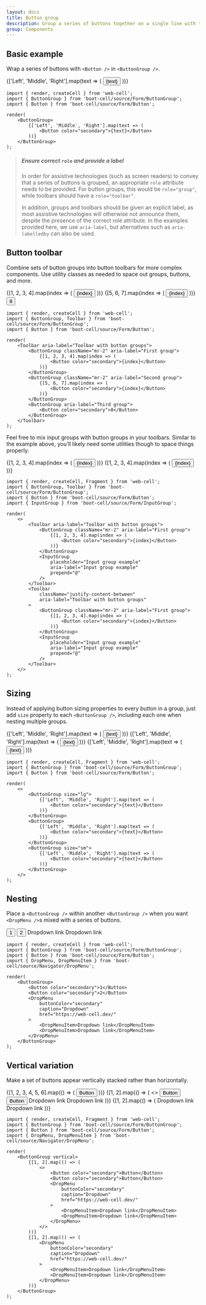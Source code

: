 ```yaml
---
layout: docs
title: Button group
description: Group a series of buttons together on a single line with the button group, and super-power them with JavaScript.
group: Components
---
```





## Basic example

Wrap a series of buttons with `<Button />` in `<ButtonGroup />`.

<Example>
    <ButtonGroup>
        {['Left', 'Middle', 'Right'].map(text => (
            <Button color="secondary">{text}</Button>
        ))}
    </ButtonGroup>
</Example>

```TSX
import { render, createCell } from 'web-cell';
import { ButtonGroup } from 'boot-cell/source/Form/ButtonGroup';
import { Button } from 'boot-cell/source/Form/Button';

render(
    <ButtonGroup>
        {['Left', 'Middle', 'Right'].map(text => (
            <Button color="secondary">{text}</Button>
        ))}
    </ButtonGroup>
);
```

> ##### Ensure correct `role` and provide a label
>
> In order for assistive technologies (such as screen readers) to convey that a series of buttons is grouped,
> an appropriate `role` attribute needs to be provided. For button groups, this would be `role="group"`,
> while toolbars should have a `role="toolbar"`.
>
> In addition, groups and toolbars should be given an explicit label, as most assistive technologies will otherwise not announce them,
> despite the presence of the correct role attribute. In the examples provided here, we use `aria-label`,
> but alternatives such as `aria-labelledby` can also be used.

## Button toolbar

Combine sets of button groups into button toolbars for more complex components.
Use utility classes as needed to space out groups, buttons, and more.

<Example>
    <Toolbar aria-label="Toolbar with button groups">
        <ButtonGroup className="mr-2" aria-label="First group">
            {[1, 2, 3, 4].map(index => (
                <Button color="secondary">{index}</Button>
            ))}
        </ButtonGroup>
        <ButtonGroup className="mr-2" aria-label="Second group">
            {[5, 6, 7].map(index => (
                <Button color="secondary">{index}</Button>
            ))}
        </ButtonGroup>
        <ButtonGroup aria-label="Third group">
            <Button color="secondary">8</Button>
        </ButtonGroup>
    </Toolbar>
</Example>

```TSX
import { render, createCell } from 'web-cell';
import { ButtonGroup, Toolbar } from 'boot-cell/source/Form/ButtonGroup';
import { Button } from 'boot-cell/source/Form/Button';

render(
    <Toolbar aria-label="Toolbar with button groups">
        <ButtonGroup className="mr-2" aria-label="First group">
            {[1, 2, 3, 4].map(index => (
                <Button color="secondary">{index}</Button>
            ))}
        </ButtonGroup>
        <ButtonGroup className="mr-2" aria-label="Second group">
            {[5, 6, 7].map(index => (
                <Button color="secondary">{index}</Button>
            ))}
        </ButtonGroup>
        <ButtonGroup aria-label="Third group">
            <Button color="secondary">8</Button>
        </ButtonGroup>
    </Toolbar>
);
```

Feel free to mix input groups with button groups in your toolbars. Similar to the example above,
you’ll likely need some utilities though to space things properly.

<Example>
    <Toolbar aria-label="Toolbar with button groups">
        <ButtonGroup className="mr-2" aria-label="First group">
            {[1, 2, 3, 4].map(index => (
                <Button color="secondary">{index}</Button>
            ))}
        </ButtonGroup>
        <InputGroup
            placeholder="Input group example"
            aria-label="Input group example"
            prepend="@"
        />
    </Toolbar>
    <Toolbar
        className="justify-content-between"
        aria-label="Toolbar with button groups"
    >
        <ButtonGroup className="mr-2" aria-label="First group">
            {[1, 2, 3, 4].map(index => (
                <Button color="secondary">{index}</Button>
            ))}
        </ButtonGroup>
        <InputGroup
            placeholder="Input group example"
            aria-label="Input group example"
            prepend="@"
        />
    </Toolbar>
</Example>

```TSX
import { render, createCell, Fragment } from 'web-cell';
import { ButtonGroup, Toolbar } from 'boot-cell/source/Form/ButtonGroup';
import { Button } from 'boot-cell/source/Form/Button';
import { InputGroup } from 'boot-cell/source/Form/InputGroup';

render(
    <>
        <Toolbar aria-label="Toolbar with button groups">
            <ButtonGroup className="mr-2" aria-label="First group">
                {[1, 2, 3, 4].map(index => (
                    <Button color="secondary">{index}</Button>
                ))}
            </ButtonGroup>
            <InputGroup
                placeholder="Input group example"
                aria-label="Input group example"
                prepend="@"
            />
        </Toolbar>
        <Toolbar
            className="justify-content-between"
            aria-label="Toolbar with button groups"
        >
            <ButtonGroup className="mr-2" aria-label="First group">
                {[1, 2, 3, 4].map(index => (
                    <Button color="secondary">{index}</Button>
                ))}
            </ButtonGroup>
            <InputGroup
                placeholder="Input group example"
                aria-label="Input group example"
                prepend="@"
            />
        </Toolbar>
    </>
);
```

## Sizing

Instead of applying button sizing properties to every button in a group,
just add `size` property to each `<ButtonGroup />`, including each one when nesting multiple groups.

<Example>
    <ButtonGroup size="lg">
        {['Left', 'Middle', 'Right'].map(text => (
            <Button color="secondary">{text}</Button>
        ))}
    </ButtonGroup>
    <ButtonGroup>
        {['Left', 'Middle', 'Right'].map(text => (
            <Button color="secondary">{text}</Button>
        ))}
    </ButtonGroup>
    <ButtonGroup size="sm">
        {['Left', 'Middle', 'Right'].map(text => (
            <Button color="secondary">{text}</Button>
        ))}
    </ButtonGroup>
</Example>

```TSX
import { render, createCell, Fragment } from 'web-cell';
import { ButtonGroup } from 'boot-cell/source/Form/ButtonGroup';
import { Button } from 'boot-cell/source/Form/Button';

render(
    <>
        <ButtonGroup size="lg">
            {['Left', 'Middle', 'Right'].map(text => (
                <Button color="secondary">{text}</Button>
            ))}
        </ButtonGroup>
        <ButtonGroup>
            {['Left', 'Middle', 'Right'].map(text => (
                <Button color="secondary">{text}</Button>
            ))}
        </ButtonGroup>
        <ButtonGroup size="sm">
            {['Left', 'Middle', 'Right'].map(text => (
                <Button color="secondary">{text}</Button>
            ))}
        </ButtonGroup>
    </>
);
```

## Nesting

Place a `<ButtonGroup />` within another `<ButtonGroup />`
when you want `<DropMenu />`s mixed with a series of buttons.

<Example>
    <ButtonGroup>
        <Button color="secondary">1</Button>
        <Button color="secondary">2</Button>
        <DropMenu
            buttonColor="secondary"
            caption="Dropdown"
            href="https://web-cell.dev/"
        >
            <DropMenuItem>Dropdown link</DropMenuItem>
            <DropMenuItem>Dropdown link</DropMenuItem>
        </DropMenu>
    </ButtonGroup>
</Example>

```TSX
import { render, createCell } from 'web-cell';
import { ButtonGroup } from 'boot-cell/source/Form/ButtonGroup';
import { Button } from 'boot-cell/source/Form/Button';
import { DropMenu, DropMenuItem } from 'boot-cell/source/Navigator/DropMenu';

render(
    <ButtonGroup>
        <Button color="secondary">1</Button>
        <Button color="secondary">2</Button>
        <DropMenu
            buttonColor="secondary"
            caption="Dropdown"
            href="https://web-cell.dev/"
        >
            <DropMenuItem>Dropdown link</DropMenuItem>
            <DropMenuItem>Dropdown link</DropMenuItem>
        </DropMenu>
    </ButtonGroup>
);
```

## Vertical variation

Make a set of buttons appear vertically stacked rather than horizontally.

<Example>
    <ButtonGroup vertical>
        {[1, 2, 3, 4, 5, 6].map(() => (
            <Button color="secondary">Button</Button>
        ))}
    </ButtonGroup>
</Example>

<Example>
    <ButtonGroup vertical>
        {[1, 2].map(() => (
            <>
                <Button color="secondary">Button</Button>
                <Button color="secondary">Button</Button>
                <DropMenu
                    buttonColor="secondary"
                    caption="Dropdown"
                    href="https://web-cell.dev/"
                >
                    <DropMenuItem>Dropdown link</DropMenuItem>
                    <DropMenuItem>Dropdown link</DropMenuItem>
                </DropMenu>
            </>
        ))}
        {[1, 2].map(() => (
            <DropMenu
                buttonColor="secondary"
                caption="Dropdown"
                href="https://web-cell.dev/"
            >
                <DropMenuItem>Dropdown link</DropMenuItem>
                <DropMenuItem>Dropdown link</DropMenuItem>
            </DropMenu>
        ))}
    </ButtonGroup>
</Example>

```TSX
import { render, createCell, Fragment } from 'web-cell';
import { ButtonGroup } from 'boot-cell/source/Form/ButtonGroup';
import { Button } from 'boot-cell/source/Form/Button';
import { DropMenu, DropMenuItem } from 'boot-cell/source/Navigator/DropMenu';

render(
    <ButtonGroup vertical>
        {[1, 2].map(() => (
            <>
                <Button color="secondary">Button</Button>
                <Button color="secondary">Button</Button>
                <DropMenu
                    buttonColor="secondary"
                    caption="Dropdown"
                    href="https://web-cell.dev/"
                >
                    <DropMenuItem>Dropdown link</DropMenuItem>
                    <DropMenuItem>Dropdown link</DropMenuItem>
                </DropMenu>
            </>
        ))}
        {[1, 2].map(() => (
            <DropMenu
                buttonColor="secondary"
                caption="Dropdown"
                href="https://web-cell.dev/"
            >
                <DropMenuItem>Dropdown link</DropMenuItem>
                <DropMenuItem>Dropdown link</DropMenuItem>
            </DropMenu>
        ))}
    </ButtonGroup>
);
```

